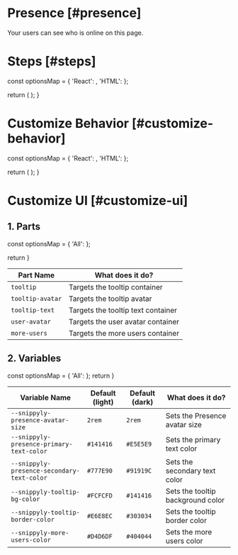 
# Presence [#presence]

<Subheading>Your users can see who is online on this page.</Subheading>
<PresenceDemo />

# Steps [#steps]

  const optionsMap = {
    'React': <ReactPresenceOverview />,
    'HTML': <HTMLPresenceOverview />
  };

  return (
    <StepTabs optionsMap={optionsMap} />
  );
}

<PresenceSteps />

# Customize Behavior [#customize-behavior]

  const optionsMap = {
    'React': <ReactPresenceCustom />,
    'HTML': <HTMLPresenceCustom />
  };

  return (
    <StepTabs optionsMap={optionsMap} />
  );
}

<PresenceCustomSteps />

# Customize UI [#customize-ui]

## 1. Parts

  const optionsMap = {
    'All': <PresenceParts />
  };

  return <StepTabs optionsMap={optionsMap} />
}

<PresenceCSSPartsSteps />

| Part Name | What does it do? |
| --------- | ---------------- |
| `tooltip` | Targets the tooltip container |
| `tooltip-avatar` | Targets the tooltip avatar |
| `tooltip-text` | Targets the tooltip text container |
| `user-avatar` | Targets the user avatar container |
| `more-users` | Targets the more users container |

## 2. Variables

  const optionsMap = {
    'All': <PresenceVariables />
  };
  return <StepTabs optionsMap={optionsMap} />
}

<PresenceCSSVariablesSteps />

| Variable Name | Default (light) | Default (dark) | What does it do? |
| ------------- | --------------------- | -------------------- | ---------------- |
| `--snippyly-presence-avatar-size` | `2rem` | `2rem` | Sets the Presence avatar size |
| `--snippyly-presence-primary-text-color` | `#141416` | `#E5E5E9` | Sets the primary text color |
| `--snippyly-presence-secondary-text-color` | `#777E90` | `#91919C` | Sets the secondary text color |
| `--snippyly-tooltip-bg-color` | `#FCFCFD` | `#141416` | Sets the tooltip background color |
| `--snippyly-tooltip-border-color` | `#E6E8EC` | `#303034` | Sets the tooltip border color |
| `--snippyly-more-users-color` | `#D4D6DF` | `#404044` | Sets the more users color |
